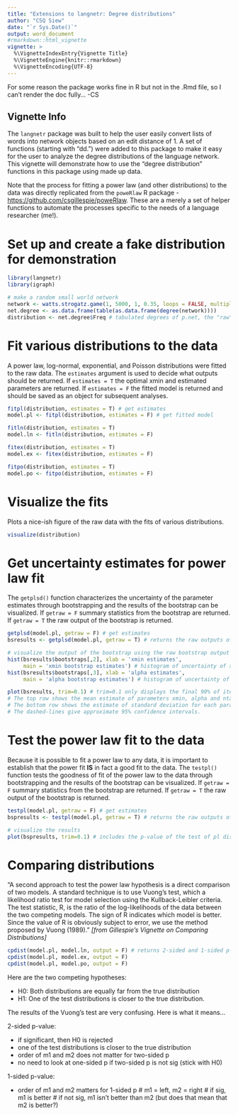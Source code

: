 ```yaml
---
title: "Extensions to langnetr: Degree distributions"
author: "CSQ Siew"
date: "`r Sys.Date()`"
output: word_document
#rmarkdown::html_vignette
vignette: >
  %\VignetteIndexEntry{Vignette Title}
  %\VignetteEngine{knitr::rmarkdown}
  %\VignetteEncoding{UTF-8}
---
```


For some reason the package works fine in R but not in the .Rmd file, so I can't render the doc fully... -CS    

## Vignette Info    

The `langnetr` package was built to help the user easily convert lists of words into network objects based on an edit distance of 1. A set of functions (starting with "dd.") were added to this package to make it easy for the user to analyze the degree distributions of the language network. This vignette will demonstrate how to use the "degree distribution" functions in this package using made up data.    

Note that the process for fitting a power law (and other distributions) to the data was directly replicated from the `poweRlaw` R package - [https://github.com/csgillespie/poweRlaw](https://github.com/csgillespie/poweRlaw). These are a merely a set of helper functions to automate the processes specific to the needs of a language researcher (me!).  

# Set up and create a fake distribution for demonstration

```r
library(langnetr)
library(igraph)

# make a random small world network
network <- watts.strogatz.game(1, 5000, 1, 0.35, loops = FALSE, multiple = FALSE)
net.degree <- as.data.frame(table(as.data.frame(degree(network))))
distribution <- net.degree$Freq # tabulated degrees of p.net, the "raw" data
```

# Fit various distributions to the data  

A power law, log-normal, exponential, and Poisson distributions were fitted to the raw data. The `estimates` argument is used to decide what outputs should be returned. If `estimates = T` the optimal xmin and estimated parameters are returned. If `estimates = F` the fitted model is returned and should be saved as an object for subsequent analyses.   

```r
fitpl(distribution, estimates = T) # get estimates 
model.pl <- fitpl(distribution, estimates = F) # get fitted model 

fitln(distribution, estimates = T) 
model.ln <- fitln(distribution, estimates = F)

fitex(distribution, estimates = T) 
model.ex <- fitex(distribution, estimates = F)

fitpo(distribution, estimates = T) 
model.po <- fitpo(distribution, estimates = F)
```

# Visualize the fits  

Plots a nice-ish figure of the raw data with the fits of various distributions.  

```r
visualize(distribution)
```

# Get uncertainty estimates for power law fit  

The `getplsd()` function characterizes the uncertainty of the parameter estimates through bootstrapping and the results of the bootstrap can be visualized. If `getraw = F` summary statistics from the bootstrap are returned. If `getraw = T` the raw output of the bootstrap is returned.    

```r
getplsd(model.pl, getraw = F) # get estimates 
bsresults <- getplsd(model.pl, getraw = T) # returns the raw outputs of the bootstrap 

# visualize the output of the bootstrap using the raw bootstrap output 
hist(bsresults$bootstraps[,2], xlab = 'xmin estimates', 
     main = 'xmin bootstrap estimates') # histogram of uncertainty of xmin
hist(bsresults$bootstraps[,3], xlab = 'alpha estimates',
     main = 'alpha bootstrap estimates') # histogram of uncertainty of alpha

plot(bsresults, trim=0.1) # trim=0.1 only displays the final 90% of iterations
# The top row shows the mean estimate of parameters xmin, alpha and ntail. 
# The bottom row shows the estimate of standard deviation for each parameter. 
# The dashed-lines give approximate 95% confidence intervals.
```

# Test the power law fit to the data  

Because it is possible to fit a power law to any data, it is important to establish that the power fit **IS** in fact a good fit to the data. The `testpl()` function tests the goodness of fit of the power law to the data through bootstrapping and the results of the bootstrap can be visualized. If `getraw = F` summary statistics from the bootstrap are returned. If `getraw = T` the raw output of the bootstrap is returned.      

```r
testpl(model.pl, getraw = F) # get estimates 
bspresults <- testpl(model.pl, getraw = T) # returns the raw outputs of the bootstrap 

# visualize the results 
plot(bspresults, trim=0.1) # includes the p-value of the test of pl distribution
```

# Comparing distributions

"A second approach to test the power law hypothesis is a direct comparison of two models. A standard technique is to use Vuong’s test, which a likelihood ratio test for model selection using the Kullback-Leibler criteria. The test statistic, R, is the ratio of the log-likelihoods of the data between the two competing models. The sign of R indicates which model is better. Since the value of R is obviously subject to error, we use the method proposed by Vuong (1989)." *[from Gillespie's Vignette on Comparing Distributions]*   

```r
cpdist(model.pl, model.ln, output = F) # returns 2-sided and 1-sided p-values 
cpdist(model.pl, model.ex, output = F)
cpdist(model.pl, model.po, output = F)
```

Here are the two competing hypotheses:  

* H0: Both distributions are equally far from the true distribution 
* H1: One of the test distributions is closer to the true distribution.

The results of the Vuong's test are very confusing. Here is what it means...   

2-sided p-value:  

* if significant, then H0 is rejected
* one of the test distributions is closer to the true distribution 
* order of m1 and m2 does not matter for two-sided p
* no need to look at one-sided p if two-sided p is not sig (stick with H0)

1-sided p-value:   

* order of m1 and m2 matters for 1-sided p
# m1 = left, m2 = right
# if sig, m1 is better
# if not sig, m1 isn't better than m2 (but does that mean that m2 is better?)

